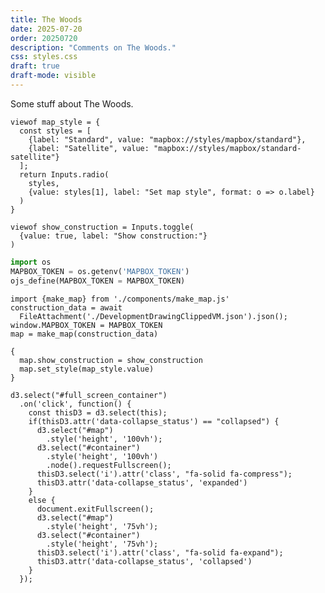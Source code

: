 ```yaml
---
title: The Woods
date: 2025-07-20
order: 20250720
description: "Comments on The Woods."
css: styles.css 
draft: true
draft-mode: visible
---
```


Some stuff about The Woods.

 
<div id="container">
<div id="map"></div>
<div id="controls"> 

```ojs
viewof map_style = {
  const styles = [
    {label: "Standard", value: "mapbox://styles/mapbox/standard"},
    {label: "Satellite", value: "mapbox://styles/mapbox/standard-satellite"}
  ];
  return Inputs.radio(
    styles,
    {value: styles[1], label: "Set map style", format: o => o.label}
  )
}
```
```ojs
viewof show_construction = Inputs.toggle(
  {value: true, label: "Show construction:"}
)
```

</div>

<div id="full_screen_container" data-collapse_status="collapsed">
  <i class="fa-solid fa-expand"></i>
</div> 
</div>

::: {.hidden}



```python
import os
MAPBOX_TOKEN = os.getenv('MAPBOX_TOKEN')
ojs_define(MAPBOX_TOKEN = MAPBOX_TOKEN)
```
```ojs
import {make_map} from './components/make_map.js' 
construction_data = await
  FileAttachment('./DevelopmentDrawingClippedVM.json').json();
window.MAPBOX_TOKEN = MAPBOX_TOKEN
map = make_map(construction_data)
```

```ojs
{
  map.show_construction = show_construction
  map.set_style(map_style.value)
}
```

```ojs
d3.select("#full_screen_container")
  .on('click', function() {
    const thisD3 = d3.select(this);
    if(thisD3.attr('data-collapse_status') == "collapsed") {
      d3.select("#map")
        .style('height', '100vh');
      d3.select("#container")
        .style('height', '100vh')
        .node().requestFullscreen();
      thisD3.select('i').attr('class', "fa-solid fa-compress");
      thisD3.attr('data-collapse_status', 'expanded')
    }
    else {
      document.exitFullscreen();
      d3.select("#map")
        .style('height', '75vh');
      d3.select("#container")
        .style('height', '75vh');
      thisD3.select('i').attr('class', "fa-solid fa-expand");
      thisD3.attr('data-collapse_status', 'collapsed')
    }
  });
```

<script>
  document.addEventListener('keydown', function(event) {
    if (event.key === 'Escape') {
      document.querySelector('#container').style.height = '75vh';
      document.querySelector('#map').style.height = '75vh';
    }
  });
</script>

::: 
